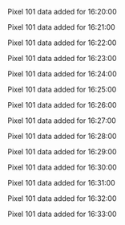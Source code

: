 Pixel 101 data added for 16:20:00

Pixel 101 data added for 16:21:00

Pixel 101 data added for 16:22:00

Pixel 101 data added for 16:23:00

Pixel 101 data added for 16:24:00

Pixel 101 data added for 16:25:00

Pixel 101 data added for 16:26:00

Pixel 101 data added for 16:27:00

Pixel 101 data added for 16:28:00

Pixel 101 data added for 16:29:00

Pixel 101 data added for 16:30:00

Pixel 101 data added for 16:31:00

Pixel 101 data added for 16:32:00

Pixel 101 data added for 16:33:00

